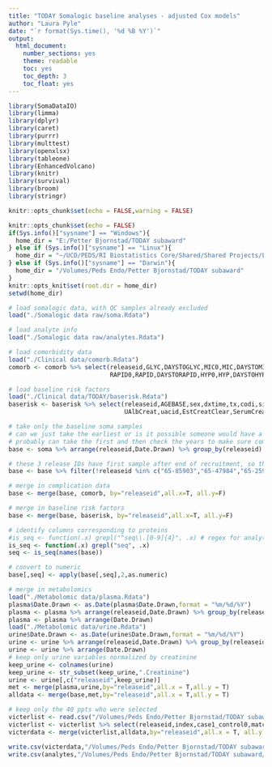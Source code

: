 ```yaml
---
title: "TODAY Somalogic baseline analyses - adjusted Cox models"
author: "Laura Pyle"
date: "`r format(Sys.time(), '%d %B %Y')`"
output:
  html_document:
    number_sections: yes
    theme: readable
    toc: yes
    toc_depth: 3
    toc_float: yes
---
```


```r
library(SomaDataIO)
library(limma)
library(dplyr)
library(caret)
library(purrr)
library(multtest)
library(openxlsx)
library(tableone)
library(EnhancedVolcano)
library(knitr)
library(survival)
library(broom)
library(stringr)

knitr::opts_chunk$set(echo = FALSE,warning = FALSE)

knitr::opts_chunk$set(echo = FALSE)
if(Sys.info()["sysname"] == "Windows"){
  home_dir = "E:/Petter Bjornstad/TODAY subaward"
} else if (Sys.info()["sysname"] == "Linux"){
  home_dir = "~/UCD/PEDS/RI Biostatistics Core/Shared/Shared Projects/Laura/Peds Endo/Petter Bjornstad/TODAY subaward/"
} else if (Sys.info()["sysname"] == "Darwin"){
  home_dir = "/Volumes/Peds Endo/Petter Bjornstad/TODAY subaward"
}
knitr::opts_knit$set(root.dir = home_dir)
setwd(home_dir)
```

```r
# load somalogic data, with QC samples already excluded
load("./Somalogic data raw/soma.Rdata")

# load analyte info
load("./Somalogic data raw/analytes.Rdata")

# load comorbidity data
load("./Clinical data/comorb.Rdata")
comorb <- comorb %>% select(releaseid,GLYC,DAYSTOGLYC,MIC0,MIC,DAYSTOMIC,MAC,MAC0,DAYSTOMAC,
                            RAPID0,RAPID,DAYSTORAPID,HYP0,HYP,DAYSTOHYP)

# load baseline risk factors
load("./Clinical data/TODAY/baserisk.Rdata")
baserisk <- baserisk %>% select(releaseid,AGEBASE,sex,dxtime,tx,codi,si_1_ins0,bmi,HbA1c,log_trig,HDL,
                                UAlbCreat,uacid,EstCreatClear,SerumCreat)

# take only the baseline soma samples
# can we just take the earliest or is it possible someone would have a follow-up sample but not baseline?
# probably can take the first and then check the years to make sure compatible with TODAY
base <- soma %>% arrange(releaseid,Date.Drawn) %>% group_by(releaseid) %>% filter(row_number()==1)

# these 3 release IDs have first sample after end of recruitment, so they must be missing the baseline visit
base <- base %>% filter(!releaseid %in% c("65-85903","65-47984","65-25901"))

# merge in complication data
base <- merge(base, comorb, by="releaseid",all.x=T, all.y=F)

# merge in baseline risk factors
base <- merge(base, baserisk, by="releaseid",all.x=T, all.y=F)

# identify columns corresponding to proteins
#is_seq <- function(.x) grepl("^seq\\.[0-9]{4}", .x) # regex for analytes
is_seq <- function(.x) grepl("seq", .x)
seq <- is_seq(names(base))

# convert to numeric
base[,seq] <- apply(base[,seq],2,as.numeric)

# merge in metabolomics
load("./Metabolomic data/plasma.Rdata")
plasma$Date.Drawn <- as.Date(plasma$Date.Drawn,format = "%m/%d/%Y")
plasma <- plasma %>% arrange(releaseid,Date.Drawn) %>% group_by(releaseid) %>% filter(row_number()==1)
plasma <- plasma %>% arrange(Date.Drawn)
load("./Metabolomic data/urine.Rdata")
urine$Date.Drawn <- as.Date(urine$Date.Drawn,format = "%m/%d/%Y")
urine <- urine %>% arrange(releaseid,Date.Drawn) %>% group_by(releaseid) %>% filter(row_number()==1)
urine <- urine %>% arrange(Date.Drawn)
# keep only urine variables normalized by creatinine
keep_urine <- colnames(urine) 
keep_urine <- str_subset(keep_urine,".Creatinine")
urine <- urine[,c("releaseid",keep_urine)]
met <- merge(plasma,urine,by="releaseid",all.x = T,all.y = T)
alldata <- merge(base,met,by="releaseid",all.x = T,all.y = T)

# keep only the 40 ppts who were selected
victerlist <- read.csv("/Volumes/Peds Endo/Petter Bjornstad/TODAY subaward/ViCTER matching/matched_pairs.csv")
victerlist <- victerlist %>% select(releaseid,index,case1_control0,matched.CC)
victerdata <- merge(victerlist,alldata,by="releaseid",all.x = T, all.y = F)

write.csv(victerdata,"/Volumes/Peds Endo/Petter Bjornstad/TODAY subaward/ViCTER matching/TODAY data for ViCTER.csv",row.names = F)
write.csv(analytes,"/Volumes/Peds Endo/Petter Bjornstad/TODAY subaward/ViCTER matching/analytes.csv",row.names = F)

```
